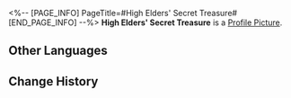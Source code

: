 <%-- [PAGE_INFO]
PageTitle=#High Elders' Secret Treasure#
[END_PAGE_INFO] --%>
{{Item Infobox
|id          = 140302
|image       = Item High Elders' Secret Treasure.png
|type        = Mission Item
|invCategory = Missions
|rarity      = 3
|effect      = 
|description = Mr. Xiyan shoves a jewelry box into your hands. The box is full of fake emerald pendants made from green beer bottle glass and fake diamond rings made of glass marbles. He says this is the high elders' secret treasure. You say there's no way that's the case. He says he's the scriptwriter, not you. You decide to get him back later.
}}
{{Description|''"Never mind... just perform it like it's a mime without prop..."''}}
'''High Elders' Secret Treasure''' is a [[Profile Picture]].

==Other Languages==
{{Other Languages
|en   = High Elders' Secret Treasure
|zhs  = 龙尊的秘宝
|zht  = 龍尊的秘寶
|ja   = 龍尊の秘宝
|ko   = 용존의 보물
|es   = Tesoro del Gran Maestre
|fr   = Trésor secret du Grand ancien
|ru   = Сокровище Верховного старейшины
|th   = สมบัติลับของมังกรผู้ทรงเกียรติ
|vi   = Long Tôn Bí Bảo
|de   = Geheimer Schatz der Hohen Ältesten
|id   = Harta Pusaka Naga Terhormat
|pt   = Tesouro Secreto dos Grandes Mestres
}}

==Change History==
{{Change History|1.2}}